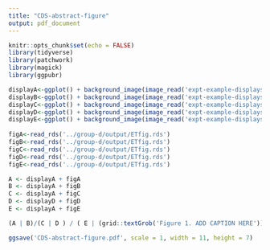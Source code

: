 ```yaml
---
title: "CDS-abstract-figure"
output: pdf_document
---
```


```r
knitr::opts_chunk$set(echo = FALSE)
library(tidyverse)
library(patchwork)
library(magick)
library(ggpubr)
```


```r

displayA<-ggplot() + background_image(image_read('expt-example-displays/expt-example-displays.001.jpeg'))+coord_fixed() + ggtitle('A')
displayB<-ggplot() + background_image(image_read('expt-example-displays/expt-example-displays.002.jpeg'))+coord_fixed() + ggtitle('B')
displayC<-ggplot() + background_image(image_read('expt-example-displays/expt-example-displays.003.jpeg'))+coord_fixed() + ggtitle('C')
displayD<-ggplot() + background_image(image_read('expt-example-displays/expt-example-displays.004.jpeg'))+coord_fixed() + ggtitle('D')
displayE<-ggplot() + background_image(image_read('expt-example-displays/expt-example-displays.005.jpeg'))+coord_fixed() + ggtitle('E')
  
figA<-read_rds('../group-d/output/ETfig.rds')
figB<-read_rds('../group-d/output/ETfig.rds')
figC<-read_rds('../group-d/output/ETfig.rds')
figD<-read_rds('../group-d/output/ETfig.rds')
figE<-read_rds('../group-d/output/ETfig.rds')

```

```r
A <- displayA + figA 
B <- displayA + figB 
C <- displayA + figC 
D <- displayD + figD 
E <- displayA + figE 

```

```r
(A | B)/(C | D ) / ( E | (grid::textGrob('Figure 1. ADD CAPTION HERE')) ) 
```


```r
ggsave('CDS-abstract-figure.pdf', scale = 1, width = 11, height = 7)

```


